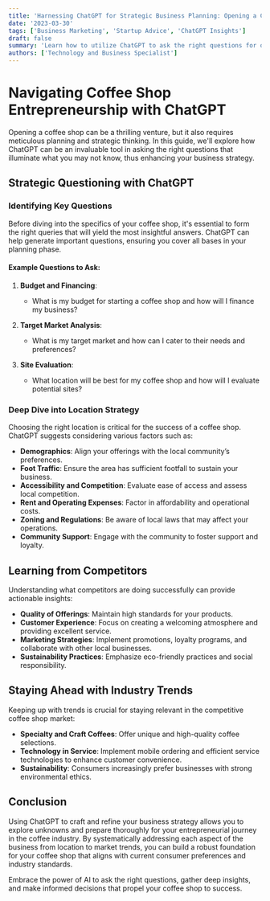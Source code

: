 ```yaml
---
title: 'Harnessing ChatGPT for Strategic Business Planning: Opening a Coffee Shop'
date: '2023-03-30'
tags: ['Business Marketing', 'Startup Advice', 'ChatGPT Insights']
draft: false
summary: 'Learn how to utilize ChatGPT to ask the right questions for opening a coffee shop, from assessing market needs to exploring ongoing trends in the coffee industry.'
authors: ['Technology and Business Specialist']
---
```


# Navigating Coffee Shop Entrepreneurship with ChatGPT

Opening a coffee shop can be a thrilling venture, but it also requires meticulous planning and strategic thinking. In this guide, we'll explore how ChatGPT can be an invaluable tool in asking the right questions that illuminate what you may not know, thus enhancing your business strategy.

## Strategic Questioning with ChatGPT

### Identifying Key Questions

Before diving into the specifics of your coffee shop, it's essential to form the right queries that will yield the most insightful answers. ChatGPT can help generate important questions, ensuring you cover all bases in your planning phase.

#### Example Questions to Ask:

1. **Budget and Financing**:
   - What is my budget for starting a coffee shop and how will I finance my business?

2. **Target Market Analysis**:
   - What is my target market and how can I cater to their needs and preferences?

3. **Site Evaluation**:
   - What location will be best for my coffee shop and how will I evaluate potential sites?

### Deep Dive into Location Strategy

Choosing the right location is critical for the success of a coffee shop. ChatGPT suggests considering various factors such as:

- **Demographics**: Align your offerings with the local community’s preferences.
- **Foot Traffic**: Ensure the area has sufficient footfall to sustain your business.
- **Accessibility and Competition**: Evaluate ease of access and assess local competition.
- **Rent and Operating Expenses**: Factor in affordability and operational costs.
- **Zoning and Regulations**: Be aware of local laws that may affect your operations.
- **Community Support**: Engage with the community to foster support and loyalty.

## Learning from Competitors

Understanding what competitors are doing successfully can provide actionable insights:

- **Quality of Offerings**: Maintain high standards for your products.
- **Customer Experience**: Focus on creating a welcoming atmosphere and providing excellent service.
- **Marketing Strategies**: Implement promotions, loyalty programs, and collaborate with other local businesses.
- **Sustainability Practices**: Emphasize eco-friendly practices and social responsibility.

## Staying Ahead with Industry Trends

Keeping up with trends is crucial for staying relevant in the competitive coffee shop market:

- **Specialty and Craft Coffees**: Offer unique and high-quality coffee selections.
- **Technology in Service**: Implement mobile ordering and efficient service technologies to enhance customer convenience.
- **Sustainability**: Consumers increasingly prefer businesses with strong environmental ethics.

## Conclusion

Using ChatGPT to craft and refine your business strategy allows you to explore unknowns and prepare thoroughly for your entrepreneurial journey in the coffee industry. By systematically addressing each aspect of the business from location to market trends, you can build a robust foundation for your coffee shop that aligns with current consumer preferences and industry standards.

Embrace the power of AI to ask the right questions, gather deep insights, and make informed decisions that propel your coffee shop to success.
